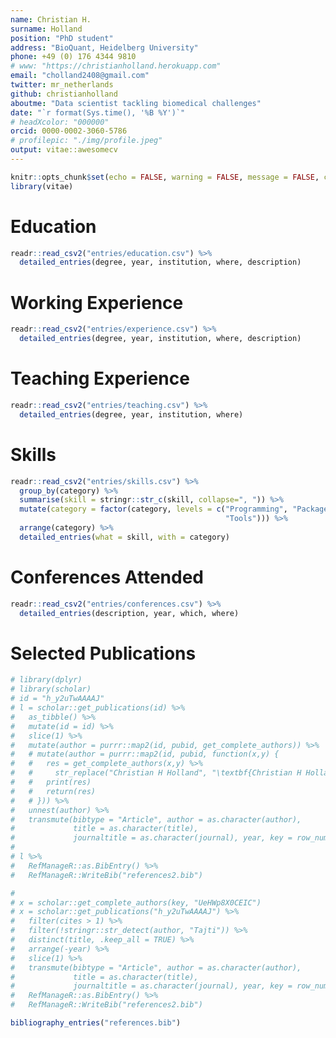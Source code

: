 ```yaml
---
name: Christian H.
surname: Holland
position: "PhD student"
address: "BioQuant, Heidelberg University"
phone: +49 (0) 176 4344 9810
# www: "https://christianholland.herokuapp.com"
email: "cholland2408@gmail.com"
twitter: mr_netherlands
github: christianholland
aboutme: "Data scientist tackling biomedical challenges"
date: "`r format(Sys.time(), '%B %Y')`"
# headXcolor: "000000"
orcid: 0000-0002-3060-5786
# profilepic: "./img/profile.jpeg"
output: vitae::awesomecv
---
```


```r
knitr::opts_chunk$set(echo = FALSE, warning = FALSE, message = FALSE, cache = F)
library(vitae)
```

# Education
```r
readr::read_csv2("entries/education.csv") %>%
  detailed_entries(degree, year, institution, where, description)

```

# Working Experience
```r
readr::read_csv2("entries/experience.csv") %>%
  detailed_entries(degree, year, institution, where, description)
```

# Teaching Experience
```r
readr::read_csv2("entries/teaching.csv") %>%
  detailed_entries(degree, year, institution, where)
```

# Skills
```r
readr::read_csv2("entries/skills.csv") %>%
  group_by(category) %>%
  summarise(skill = stringr::str_c(skill, collapse=", ")) %>%
  mutate(category = factor(category, levels = c("Programming", "Packages", 
                                                "Tools"))) %>%
  arrange(category) %>%
  detailed_entries(what = skill, with = category)
```


# Conferences Attended
```r
readr::read_csv2("entries/conferences.csv") %>%
  detailed_entries(description, year, which, where)
```

# Selected Publications

```r
# library(dplyr)
# library(scholar)
# id = "h_y2uTwAAAAJ"
# l = scholar::get_publications(id) %>%
#   as_tibble() %>%
#   mutate(id = id) %>%
#   slice(1) %>%
#   mutate(author = purrr::map2(id, pubid, get_complete_authors)) %>%
#   # mutate(author = purrr::map2(id, pubid, function(x,y) {
#   #   res = get_complete_authors(x,y) %>%
#   #     str_replace("Christian H Holland", "\textbf{Christian H Holland}")
#   #   print(res)
#   #   return(res)
#   # })) %>%
#   unnest(author) %>%
#   transmute(bibtype = "Article", author = as.character(author),
#             title = as.character(title),
#             journaltitle = as.character(journal), year, key = row_number()) #%>%
#   
# l %>%
#   RefManageR::as.BibEntry() %>%
#   RefManageR::WriteBib("references2.bib")

# 
# x = scholar::get_complete_authors(key, "UeHWp8X0CEIC")
# x = scholar::get_publications("h_y2uTwAAAAJ") %>%
#   filter(cites > 1) %>%
#   filter(!stringr::str_detect(author, "Tajti")) %>%
#   distinct(title, .keep_all = TRUE) %>%
#   arrange(-year) %>%
#   slice(1) %>%
#   transmute(bibtype = "Article", author = as.character(author),
#             title = as.character(title),
#             journaltitle = as.character(journal), year, key = row_number()) %>%
#   RefManageR::as.BibEntry() %>%
#   RefManageR::WriteBib("references2.bib")

bibliography_entries("references.bib")
```

